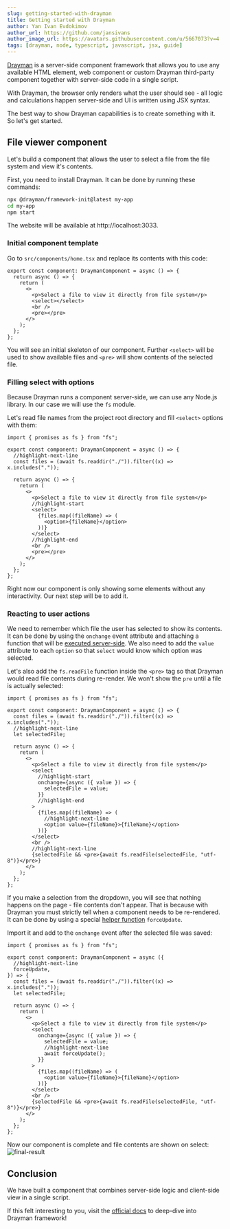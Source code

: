 ```yaml
---
slug: getting-started-with-drayman
title: Getting started with Drayman
author: Yan Ivan Evdokimov
author_url: https://github.com/jansivans
author_image_url: https://avatars.githubusercontent.com/u/5667073?v=4
tags: [drayman, node, typescript, javascript, jsx, guide]
---
```


[Drayman](http://www.drayman.io) is a server-side component framework that allows you to use any available HTML element, web component or custom Drayman third-party component together with server-side code in a single script.

With Drayman, the browser only renders what the user should see - all logic and calculations happen server-side and UI is written using JSX syntax.

The best way to show Drayman capabilities is to create something with it. So let's get started.

## File viewer component

Let's build a component that allows the user to select a file from the file system and view it's contents.

First, you need to install Drayman. It can be done by running these commands:

```bash
npx @drayman/framework-init@latest my-app
cd my-app
npm start
```

The website will be available at http://localhost:3033.

### Initial component template

Go to `src/components/home.tsx` and replace its contents with this code:

```tsx title="src/components/home.tsx"
export const component: DraymanComponent = async () => {
  return async () => {
    return (
      <>
        <p>Select a file to view it directly from file system</p>
        <select></select>
        <br />
        <pre></pre>
      </>
    );
  };
};
```

You will see an initial skeleton of our component. Further `<select>` will be used to show available files and `<pre>` will show contents of the selected file.

### Filling select with options

Because Drayman runs a component server-side, we can use any Node.js library. In our case we will use the `fs` module.

Let's read file names from the project root directory and fill `<select>` options with them:

```tsx title="src/components/home.tsx"
import { promises as fs } from "fs";

export const component: DraymanComponent = async () => {
  //highlight-next-line
  const files = (await fs.readdir("./")).filter((x) => x.includes("."));

  return async () => {
    return (
      <>
        <p>Select a file to view it directly from file system</p>
        //highlight-start
        <select>
          {files.map((fileName) => (
            <option>{fileName}</option>
          ))}
        </select>
        //highlight-end
        <br />
        <pre></pre>
      </>
    );
  };
};
```

Right now our component is only showing some elements without any interactivity. Our next step will be to add it.

### Reacting to user actions

We need to remember which file the user has selected to show its contents. It can be done by using the `onchange` event attribute and attaching a function that will be [executed server-side](http://www.drayman.io/docs/components-in-depth/handling-events). We also need to add the `value` attribute to each `option` so that `select` would know which option was selected.

Let's also add the `fs.readFile` function inside the `<pre>` tag so that Drayman would read file contents during re-render. We won't show the `pre` until a file is actually selected:

```tsx title="src/components/home.tsx"
import { promises as fs } from "fs";

export const component: DraymanComponent = async () => {
  const files = (await fs.readdir("./")).filter((x) => x.includes("."));
  //highlight-next-line
  let selectedFile;

  return async () => {
    return (
      <>
        <p>Select a file to view it directly from file system</p>
        <select
          //highlight-start
          onchange={async ({ value }) => {
            selectedFile = value;
          }}
          //highlight-end
        >
          {files.map((fileName) => (
            //highlight-next-line
            <option value={fileName}>{fileName}</option>
          ))}
        </select>
        <br />
        //highlight-next-line
        {selectedFile && <pre>{await fs.readFile(selectedFile, "utf-8")}</pre>}
      </>
    );
  };
};
```

If you make a selection from the dropdown, you will see that nothing happens on the page - file contents don't appear. That is because with Drayman you must strictly tell when a component needs to be re-rendered. It can be done by using a special [helper function](http://www.drayman.io/docs/components-in-depth/helpers/introduction) `forceUpdate`.

Import it and add to the `onchange` event after the selected file was saved:

```tsx title="src/components/home.tsx"
import { promises as fs } from "fs";

export const component: DraymanComponent = async ({
  //highlight-next-line
  forceUpdate,
}) => {
  const files = (await fs.readdir("./")).filter((x) => x.includes("."));
  let selectedFile;

  return async () => {
    return (
      <>
        <p>Select a file to view it directly from file system</p>
        <select
          onchange={async ({ value }) => {
            selectedFile = value;
            //highlight-next-line
            await forceUpdate();
          }}
        >
          {files.map((fileName) => (
            <option value={fileName}>{fileName}</option>
          ))}
        </select>
        <br />
        {selectedFile && <pre>{await fs.readFile(selectedFile, "utf-8")}</pre>}
      </>
    );
  };
};
```

Now our component is complete and file contents are shown on select:
![final-result](../static/img/blog/getting-started/final-result.gif)

## Conclusion

We have built a component that combines server-side logic and client-side view in a single script.

If this felt interesting to you, visit the [official docs](http://www.drayman.io/) to deep-dive into Drayman framework!
